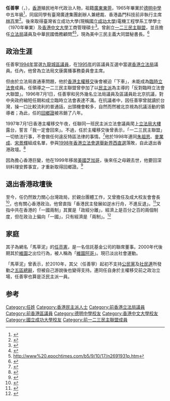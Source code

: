 {{Infobox_officeholder
| name = 任善寧
| original_name = Lawrence Yum Sin-ling
| image = 
| office1 = [[香港立法局|香港立法局]]議員
| term_start1 = 1995年10月11日
| term_end1= 1997年6月30日
| constituency1 = [[選舉委員會功能界別|選舉委員會]]
| birth_date = {{birth date and age|1948|11|23}}
| birth_place = {{HKG-1910}}
| death_date = 
| death_place = 
| party = {{123DA}}（1994年－2000年）
| 國籍 = {{CNHK}}<BR>{{ROC}}
| educate =
* [[德明中學|德明中學]] 
* [[臺灣省立成功大學|臺灣省立成功大學]]工學學士（電機工程學系）<br><span style="color: blue; ">（1966年－1970年）</span>
* [[香港大學|香港大學]]工業工程研究所證書
* [[香港中文大學|香港中文大學]]工商管理碩士<br><span style="color: blue; ">（1975年－1976年）</span>
}}

'''任善寧'''（{{lang-en|Lawrence Yum Sin-ling}}，{{bd|1948年|11月23日}}），[[香港|香港]]殖民地年代政治人物，祖籍[[廣東|廣東]][[東莞|東莞]]，1965年畢業於[[德明中學|德明中學]]中五年級<ref>{{cite news | title=中文中學會攷放榜 | url=https://mmis.hkpl.gov.hk/coverpage/-/coverpage/view?_coverpage_WAR_mmisportalportlet_hsf=%E4%B8%AD%E6%96%87%E4%B8%AD%E5%AD%B8%E6%9C%83%E8%80%83&_coverpage_WAR_mmisportalportlet_actual_q=%28%20verbatim_dc.collection%3A%28%22Old%5C%20HK%5C%20Newspapers%22%29%20%29%20AND+%28%20%28%20allTermsMandatory%3A%28true%29%20OR+all_dc.title%3A%28%E4%B8%AD%E6%96%87%E4%B8%AD%E5%AD%B8%E6%9C%83%E8%80%83%29%20OR+all_dc.creator%3A%28%E4%B8%AD%E6%96%87%E4%B8%AD%E5%AD%B8%E6%9C%83%E8%80%83%29%20OR+all_dc.contributor%3A%28%E4%B8%AD%E6%96%87%E4%B8%AD%E5%AD%B8%E6%9C%83%E8%80%83%29%20OR+all_dc.subject%3A%28%E4%B8%AD%E6%96%87%E4%B8%AD%E5%AD%B8%E6%9C%83%E8%80%83%29%20OR+fulltext%3A%28%E4%B8%AD%E6%96%87%E4%B8%AD%E5%AD%B8%E6%9C%83%E8%80%83%29%20OR+all_dc.description%3A%28%E4%B8%AD%E6%96%87%E4%B8%AD%E5%AD%B8%E6%9C%83%E8%80%83%29%20%29%20%29&_coverpage_WAR_mmisportalportlet_sort_field=dc.publicationdate_bsort&p_r_p_-1078056564_c=QF757YsWv5%2BakvA8rFW5Es8hcWaiSbIi&_coverpage_WAR_mmisportalportlet_o=447&_coverpage_WAR_mmisportalportlet_sort_order=asc&_coverpage_WAR_mmisportalportlet_filter=dc.publicationdate_dt%3A%5B1960-01-01T00%3A00%3A00Z+TO+1969-12-31T15%3A59%3A59Z%5D | page=19 | publisher=華僑日報 | date=1965-08-07 | accessdate=2021-11-16 | quote= | archive-date=2021-11-16 | archive-url=https://web.archive.org/web/20211116131139/https://mmis.hkpl.gov.hk/coverpage/-/coverpage/view?_coverpage_WAR_mmisportalportlet_hsf=%E4%B8%AD%E6%96%87%E4%B8%AD%E5%AD%B8%E6%9C%83%E8%80%83&_coverpage_WAR_mmisportalportlet_actual_q=(%20verbatim_dc.collection:(%22Old%5C%20HK%5C%20Newspapers%22)%20)%20AND+(%20(%20allTermsMandatory:(true)%20OR+all_dc.title:(%E4%B8%AD%E6%96%87%E4%B8%AD%E5%AD%B8%E6%9C%83%E8%80%83)%20OR+all_dc.creator:(%E4%B8%AD%E6%96%87%E4%B8%AD%E5%AD%B8%E6%9C%83%E8%80%83)%20OR+all_dc.contributor:(%E4%B8%AD%E6%96%87%E4%B8%AD%E5%AD%B8%E6%9C%83%E8%80%83)%20OR+all_dc.subject:(%E4%B8%AD%E6%96%87%E4%B8%AD%E5%AD%B8%E6%9C%83%E8%80%83)%20OR+fulltext:(%E4%B8%AD%E6%96%87%E4%B8%AD%E5%AD%B8%E6%9C%83%E8%80%83)%20OR+all_dc.description:(%E4%B8%AD%E6%96%87%E4%B8%AD%E5%AD%B8%E6%9C%83%E8%80%83)%20)%20)&_coverpage_WAR_mmisportalportlet_sort_field=dc.publicationdate_bsort&p_r_p_-1078056564_c=QF757YsWv5%2BakvA8rFW5Es8hcWaiSbIi&_coverpage_WAR_mmisportalportlet_o=447&_coverpage_WAR_mmisportalportlet_sort_order=asc&_coverpage_WAR_mmisportalportlet_filter=dc.publicationdate_dt:%5B1960-01-01T00:00:00Z+TO+1969-12-31T15:59:59Z%5D | dead-url=no }}</ref>，同屆同學有臺灣廣達集團創辦人兼總裁、香港晶門科技前非執行主席[[林百里|林百里]]<ref>{{cite web |url=https://blog.boxun.com/hero/201412/nypost/issue14.pdf |title=盟訊14期 |last= |first= |date=2010-08-15 |website= |publisher=大紐約地區三民主義統一中國大同盟 |access-date=2019-11-17 |quote= |archive-date=2019-11-17 |archive-url=https://web.archive.org/web/20191117085835/https://blog.boxun.com/hero/201412/nypost/issue14.pdf |dead-url=no }}</ref>。後來取得臺灣省立成功大學(現稱[[國立成功大學|國立成功大學]])電機工程學系工學學士（1970年畢業）及[[香港中文大學|香港中文大學]]工商管理碩士<ref>{{Cite web |url=http://www.alumni.cuhk.edu.hk/magazine/dec95/p3-8/yum.html |title=存档副本 |access-date=2010-04-07 |archive-url=https://web.archive.org/web/20100323021028/http://www.alumni.cuhk.edu.hk/magazine/dec95/p3-8/yum.html |archive-date=2010-03-23 |dead-url=yes }}</ref>。曾創立[[一二三民主聯盟|一二三民主聯盟]]，並且擔任[[立法局|立法局]]議員及中華民國僑務顧問<ref>{{Cite web |url=http://h9902485.mysinablog.com/index.php?op=ViewArticle&articleId=205435 |title=存档副本 |access-date=2010-04-07 |archive-url=https://web.archive.org/web/20100410190057/http://h9902485.mysinablog.com/index.php?op=ViewArticle&articleId=205435 |archive-date=2010-04-10 |dead-url=yes }}</ref><ref>http://www%20.epochtimes.com/b5/9/10/17/n2691931p.htm{{dead link|date=2018年2月 |bot=InternetArchiveBot |fix-attempted=yes }}</ref>，現為美中三民主義大同盟秘書長。<ref>{{cite web |url=http://www.worldjournal.com/view/full_news/6868744/article-%E7%B4%80%E5%BF%B5%E5%AD%AB%E4%B8%AD%E5%B1%B1-%E8%8A%9D%E5%9F%8E23%E5%83%91%E5%9C%98%E7%8D%BB%E8%8A%B1?instance=il |title=存档副本 |accessdate=2010-04-07 |deadurl=yes |archiveurl=https://archive.is/20130428154821/http://www.worldjournal.com/view/full_news/6868744/article-%E7%B4%80%E5%BF%B5%E5%AD%AB%E4%B8%AD%E5%B1%B1-%E8%8A%9D%E5%9F%8E23%E5%83%91%E5%9C%98%E7%8D%BB%E8%8A%B1?instance=il |archivedate=2013-04-28 }}</ref>

== 政治生涯 ==
任善寧[[1994年香港區議會選舉|1994年]]當選[[九龍城區議會|九龍城區議員]]，在[[1995年香港立法局選舉|1995年]]的區議員互選中當選[[香港立法局|香港立法局]]議員。任內，他曾為立法局文康廣播事務委員會主席。

但由於立法局直通車問題，他於[[香港主權移交|香港主權移交]]後會被迫「下車」，未能成為[[臨時立法會|臨時立法會]]成員。任領導之一二三民主聯盟曾參加了以[[泛民主派|民主派]]為主導的「反對臨時立法會大聯盟」。1996年7月1日，任善寧和另外幾名立法局議員及區議員赴北京抗議，對中央政府縮短任期和成立臨時立法會表達不滿。在抗議者中，因任善寧曾就讀於台灣，操一口比較流利的普通話，出頭機會較多，自然而然被北京視為抗議活動的領導者；為此，任的[[回鄉證|回鄉證]]被吊銷了八年。

1997年7月1日香港主權移交午夜，任聯同一班民主派立法會議員爬上[[立法會大樓_(香港)|立法局大樓]]露台，誓言「我一定會回來」。不過，任於主權移交後曾表示，「一二三民主聯盟」一切依法行事，不會做任何違反特區法律的事情。<ref>{{Cite web |url=http://www.china.com.cn/overseas/zhuanti/xgtwgx/2007-07/06/content_8487540.htm |title=存档副本 |accessdate=2010-04-07 |archive-date=2016-03-05 |archive-url=https://web.archive.org/web/20160305041547/http://www.china.com.cn/overseas/zhuanti/xgtwgx/2007-07/06/content_8487540.htm |dead-url=no }}</ref>他於1998年連同[[朱祖恩|朱祖恩]]、[[麥業成|麥業成]]、[[宋景輝|宋景輝]]組成名單，參與[[1998年香港立法會選舉|1998年香港立法會選舉新界西直選]]落敗，自此退出香港政壇。<ref>{{Cite web |url=http://www.info.gov.hk/gia/general/199805/25/0525203.htm |title=存档副本 |accessdate=2010-04-07 |archive-date=2011-12-09 |archive-url=https://web.archive.org/web/20111209193222/http://www.info.gov.hk/gia/general/199805/25/0525203.htm |dead-url=yes }}</ref>

因為擔心香港巨變，他在1999年移居[[美國|美國]][[芝加哥|芝加哥]]，後來任之母親去世，他要回深圳料理安葬事宜，才重新取得回鄉證。<ref>{{cite web |url=http://politics.dwnews.com/news/2009-03-04/4770704.html |title=存档副本 |accessdate=2010-04-07 |deadurl=yes |archiveurl=https://archive.is/20120715002154/http://politics.dwnews.com/news/2009-03-04/4770704.html |archivedate=2012-07-15 }}</ref>

== 退出香港政壇後 ==
至今，任仍然致力關心台灣政局，於親台團體工作，又曾擔任及成大校友會會長<ref>{{Cite web |url=http://www.epochtimes.com/b5/5/11/15/n1121225p.htm |title=存档副本 |accessdate=2010-04-12 |archive-date=2016-03-04 |archive-url=https://web.archive.org/web/20160304112936/http://www.epochtimes.com/b5/5/11/15/n1121225p.htm |dead-url=no }}</ref>，也有關心香港政治。他曾直指「香港民主發展如逆水行舟，不進反退」。<ref>{{cite web |url=http://www.ocac.gov.tw/unit/unit_pop_oversea.asp?no=32107&nodeno=3305 |title=存档副本 |accessdate=2010-04-12 |deadurl=yes |archiveurl=https://archive.is/20120805223956/http://www.ocac.gov.tw/unit/unit_pop_oversea.asp?no=32107&nodeno=3305 |archivedate=2012-08-05 }}</ref>又指中共在香港的「一國兩制」其實是「政經分離」，經濟上是百分之百的兩個制度，但在政治上偏向「一國」，只有經濟是「兩制」。<ref>{{cite web |url=http://38.101.236.102/b5/8/4/16/n2084106.htm |title=存档副本 |accessdate=2010-04-12 |deadurl=yes |archiveurl=https://web.archive.org/web/20100513065957/http://38.101.236.102/b5/8/4/16/n2084106.htm |archivedate=2010-05-13 }}</ref>

== 家庭 ==
其子為網名「馬草泥」的[[任亮憲|任亮憲]]，是一名信託基金公司的聯席董事。2000年代後期其於[[維多利亞公園|維園]]之出位行為，被人稱為「[[維園阿哥|維園阿哥]]」。現已淡出社會運動。

「馬草泥」曾表示，於2010年，其父（任善寧）起初不支持[[公民黨_(香港)|公民黨]]及[[社民連|社民連]]所發動之[[五區總辭|五區總辭]]，但被自己游說後也變得支持。連同任自身於主權移交前之政治立場，任善寧也算是泛民主派一員。

== 参考 ==
{{reflist}}
{{香港立法局議員 (1995-1997)}}

[[Category:任姓|Category:任姓]]
[[Category:香港民主派人士|Category:香港民主派人士]]
[[Category:前香港立法局議員|Category:前香港立法局議員]]
[[Category:前香港區議員|Category:前香港區議員]]
[[Category:德明中學校友|Category:德明中學校友]]
[[Category:香港中文大學校友|Category:香港中文大學校友]]
[[Category:國立成功大學校友|Category:國立成功大學校友]]
[[Category:前一二三民主聯盟成員|Category:前一二三民主聯盟成員]]